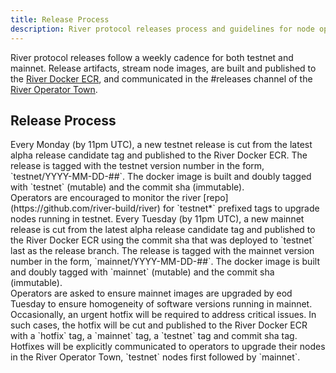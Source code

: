 ```yaml
---
title: Release Process
description: River protocol releases process and guidelines for node operators.
---
```



River protocol releases follow a weekly cadence for both testnet and mainnet. Release artifacts, stream node images, are built and published to the [River Docker ECR](https://public.ecr.aws/h5v6m2x1/river),
and communicated in the #releases channel of the [River Operator Town](https://app.towns.com/t/102896074d32072c35f1462fdc45a9f59185fe981f0000000000000000000000/?invite).

## Release Process

<Steps>
<Step title="Testnet Upgrade">
    Every Monday (by 11pm UTC), a new testnet release is cut from the latest alpha release candidate tag and published to the River Docker ECR. The release is tagged with the testnet version number in the form, `testnet/YYYY-MM-DD-##`.
    The docker image is built and doubly tagged with `testnet` (mutable) and the commit sha (immutable).
    <br />
    <Note>Operators are encouraged to monitor the river [repo](https://github.com/river-build/river) for `testnet*` prefixed tags to upgrade nodes running in testnet.</Note>
</Step>
<Step title="Mainnet Upgrade">
    Every Tuesday (by 11pm UTC), a new mainnet release is cut from the latest alpha release candidate tag and published to the River Docker ECR using the commit sha that was deployed to `testnet` last as the release branch. The release is tagged with the mainnet version number in the form, `mainnet/YYYY-MM-DD-##`.
    The docker image is built and doubly tagged with `mainnet` (mutable) and the commit sha (immutable).
    <br />
    <Note>Operators are asked to ensure mainnet images are upgraded by eod Tuesday to ensure homogeneity of software versions running in mainnet.</Note>
</Step>
<Step title="Hotfix">
    Occasionally, an urgent hotfix will be required to address critical issues. In such cases, the hotfix will be cut and published to the River Docker ECR with a `hotfix` tag, a `mainnet` tag, a `testnet` tag and commit sha tag.
    Hotfixes will be explicitly communicated to operators to upgrade their nodes in the River Operator Town, `testnet` nodes first followed by `mainnet`.
</Step>
</Steps>
